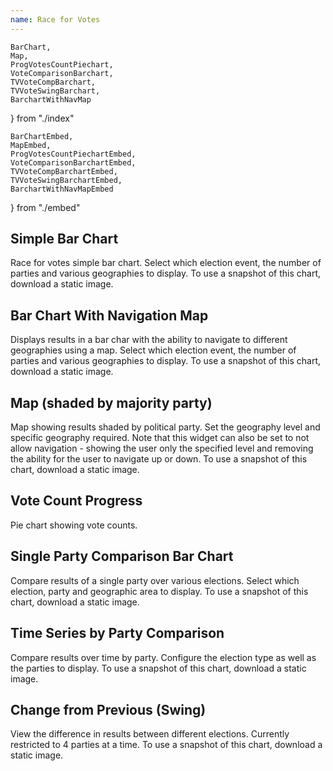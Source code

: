 ```yaml
---
name: Race for Votes
---
```


    BarChart,
    Map,
    ProgVotesCountPiechart,
    VoteComparisonBarchart,
    TVVoteCompBarchart,
    TVVoteSwingBarchart,
    BarchartWithNavMap
} from "./index"

    BarChartEmbed,
    MapEmbed,
    ProgVotesCountPiechartEmbed,
    VoteComparisonBarchartEmbed,
    TVVoteCompBarchartEmbed,
    TVVoteSwingBarchartEmbed,
    BarchartWithNavMapEmbed
} from "./embed"

## Simple Bar Chart

Race for votes simple bar chart. Select which election event, the number of parties and various geographies to display. To use a snapshot of this chart, download a static image.

<Playground>
    <BarChart/>
    <BarChartEmbed />
</Playground>

## Bar Chart With Navigation Map

Displays results in a bar char with the ability to navigate to different geographies using a map. Select which election event, the number of parties and various geographies to display. To use a snapshot of this chart, download a static image.

<Playground>
    <BarchartWithNavMap/>
    <BarchartWithNavMapEmbed />
</Playground>

## Map (shaded by majority party)

Map showing results shaded by political party. Set the geography level and specific geography required. Note that this widget can also be set to not allow navigation - showing the user only the specified level and removing the ability for the user to navigate up or down. To use a snapshot of this chart, download a static image.

<Playground>
    <Map/>
    <MapEmbed />
</Playground>

## Vote Count Progress 

Pie chart showing vote counts. 

<Playground>
    <ProgVotesCountPiechart/>
    <ProgVotesCountPiechartEmbed />
</Playground>

## Single Party Comparison Bar Chart

Compare results of a single party over various elections. Select which election, party and geographic area to display. To use a snapshot of this chart, download a static image.

<Playground>
    <VoteComparisonBarchart/>
    <VoteComparisonBarchartEmbed />
</Playground>


## Time Series by Party Comparison

Compare results over time by party. Configure the election type as well as the parties to display. To use a snapshot of this chart, download a static image.

<Playground>
    <TVVoteCompBarchart/>
    <TVVoteCompBarchartEmbed />
</Playground>

## Change from Previous (Swing)

View the difference in results between different elections. Currently restricted to 4 parties at a time. To use a snapshot of this chart, download a static image.

<Playground>
    <TVVoteSwingBarchart/>
    <TVVoteSwingBarchartEmbed />
</Playground>


